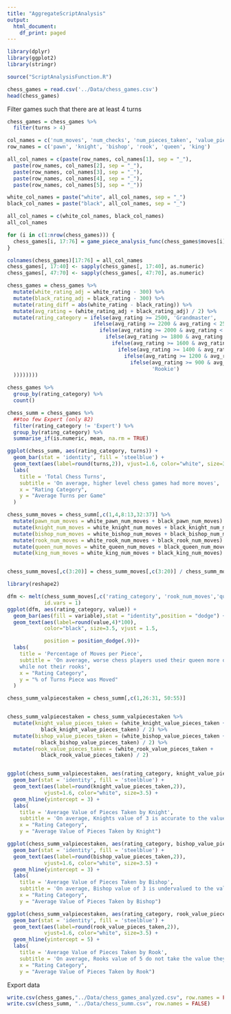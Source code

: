 ```yaml
---
title: "AggregateScriptAnalysis"
output:
  html_document:
    df_print: paged
---
```



```r
library(dplyr)
library(ggplot2)
library(stringr)
```

```r
source("ScriptAnalysisFunction.R")
```


```r
chess_games = read.csv('../Data/chess_games.csv')
head(chess_games)
```

Filter games such that there are at least 4 turns
```r
chess_games = chess_games %>%
  filter(turns > 4)
```


```r
col_names = c('num_moves', 'num_checks', 'num_pieces_taken', 'value_pieces_taken', 'list_pieces_taken')
row_names = c('pawn', 'knight', 'bishop', 'rook', 'queen', 'king')

all_col_names = c(paste(row_names, col_names[1], sep = "_"),
  paste(row_names, col_names[2], sep = "_"),
  paste(row_names, col_names[3], sep = "_"),
  paste(row_names, col_names[4], sep = "_"),
  paste(row_names, col_names[5], sep = "_"))

white_col_names = paste("white", all_col_names, sep = "_")
black_col_names = paste("black", all_col_names, sep = "_")

all_col_names = c(white_col_names, black_col_names)
all_col_names
```

```r
for (i in c(1:nrow(chess_games))) {
  chess_games[i, 17:76] = game_piece_analysis_func(chess_games$moves[i])
}
```

```r
colnames(chess_games)[17:76] = all_col_names
chess_games[, 17:40] <- sapply(chess_games[, 17:40], as.numeric)
chess_games[, 47:70] <- sapply(chess_games[, 47:70], as.numeric)
```

```r
chess_games = chess_games %>%
  mutate(white_rating_adj = white_rating - 300) %>%
  mutate(black_rating_adj = black_rating - 300) %>%
  mutate(rating_diff = abs(white_rating - black_rating)) %>%
  mutate(avg_rating = (white_rating_adj + black_rating_adj) / 2) %>%
  mutate(rating_category = ifelse(avg_rating >= 2500, 'Grandmaster',
                            ifelse(avg_rating >= 2200 & avg_rating < 2500, 'Master',
                              ifelse(avg_rating >= 2000 & avg_rating < 2200, 'Expert',
                                ifelse(avg_rating >= 1800 & avg_rating < 2000, 'ClassA',
                                  ifelse(avg_rating >= 1600 & avg_rating < 1800, 'ClassB',
                                    ifelse(avg_rating >= 1400 & avg_rating < 1600, 'ClassC',
                                      ifelse(avg_rating >= 1200 & avg_rating < 1400, 'ClassD',
                                        ifelse(avg_rating >= 900 & avg_rating < 1200, 'Novice',
                                               'Rookie')
  ))))))))
```

```r
chess_games %>%
  group_by(rating_category) %>%
  count()
```


```r
chess_summ = chess_games %>%
  ##too few Expert (only 82)
  filter(rating_category != 'Expert') %>%
  group_by(rating_category) %>%
  summarise_if(is.numeric, mean, na.rm = TRUE)
```

```r
ggplot(chess_summ, aes(rating_category, turns)) + 
  geom_bar(stat = 'identity', fill = 'steelblue') + 
  geom_text(aes(label=round(turns,2)), vjust=1.6, color="white", size=3.5)+
  labs(
    title = 'Total Chess Turns',
    subtitle = 'On average, higher level chess games had more moves',
    x = "Rating Category", 
    y = "Average Turns per Game"
  )
```


```r
chess_summ_moves = chess_summ[,c(1,4,8:13,32:37)] %>%
  mutate(pawn_num_moves = white_pawn_num_moves + black_pawn_num_moves) %>%
  mutate(knight_num_moves = white_knight_num_moves + black_knight_num_moves) %>%
  mutate(bishop_num_moves = white_bishop_num_moves + black_bishop_num_moves) %>%
  mutate(rook_num_moves = white_rook_num_moves + black_rook_num_moves) %>%
  mutate(queen_num_moves = white_queen_num_moves + black_queen_num_moves) %>%
  mutate(king_num_moves = white_king_num_moves + black_king_num_moves)


chess_summ_moves[,c(3:20)] = chess_summ_moves[,c(3:20)] / chess_summ_moves$turns


```

```r
library(reshape2)

dfm <- melt(chess_summ_moves[,c('rating_category', 'rook_num_moves','queen_num_moves')],
            id.vars = 1)
ggplot(dfm, aes(rating_category, value)) + 
  geom_bar(aes(fill = variable),stat = "identity",position = "dodge") +
  geom_text(aes(label=round(value,4)*100), 
            color="black", size=3.5, vjust = 1.5,

            position = position_dodge(.9))+
  labs(
    title = 'Percentage of Moves per Piece',
    subtitle = 'On average, worse chess players used their queen more often, 
    while not their rooks',
    x = "Rating Category", 
    y = "% of Turns Piece was Moved"
  )
```

```r
chess_summ_valpiecestaken = chess_summ[,c(1,26:31, 50:55)]


chess_summ_valpiecestaken = chess_summ_valpiecestaken %>%
  mutate(knight_value_pieces_taken = (white_knight_value_pieces_taken +
           black_knight_value_pieces_taken) / 2) %>%
  mutate(bishop_value_pieces_taken = (white_bishop_value_pieces_taken +
           black_bishop_value_pieces_taken) / 2) %>%
  mutate(rook_value_pieces_taken = (white_rook_value_pieces_taken +
           black_rook_value_pieces_taken) / 2)


ggplot(chess_summ_valpiecestaken, aes(rating_category, knight_value_pieces_taken)) + 
  geom_bar(stat = 'identity', fill = 'steelblue') +
  geom_text(aes(label=round(knight_value_pieces_taken,2)), 
            vjust=1.6, color="white", size=3.5) +
  geom_hline(yintercept = 3) +
  labs(
    title = 'Average Value of Pieces Taken by Knight',
    subtitle = 'On average, Knights value of 3 is accurate to the value of pieces it takes',
    x = "Rating Category", 
    y = "Average Value of Pieces Taken by Knight")

ggplot(chess_summ_valpiecestaken, aes(rating_category, bishop_value_pieces_taken)) + 
  geom_bar(stat = 'identity', fill = 'steelblue') +
  geom_text(aes(label=round(bishop_value_pieces_taken,2)), 
            vjust=1.6, color="white", size=3.5) +
  geom_hline(yintercept = 3) +
  labs(
    title = 'Average Value of Pieces Taken by Bishop',
    subtitle = 'On average, Bishop value of 3 is undervalued to the value of pieces it takes',
    x = "Rating Category", 
    y = "Average Value of Pieces Taken by Bishop")

ggplot(chess_summ_valpiecestaken, aes(rating_category, rook_value_pieces_taken)) + 
  geom_bar(stat = 'identity', fill = 'steelblue') +
  geom_text(aes(label=round(rook_value_pieces_taken,2)), 
            vjust=1.6, color="white", size=3.5) +
  geom_hline(yintercept = 5) +
  labs(
    title = 'Average Value of Pieces Taken by Rook',
    subtitle = 'On average, Rooks value of 5 do not take the value they are associated with',
    x = "Rating Category", 
    y = "Average Value of Pieces Taken by Rook")

```


Export data
```r
write.csv(chess_games,"../Data/chess_games_analyzed.csv", row.names = FALSE)
write.csv(chess_summ, "../Data/chess_summ.csv", row.names = FALSE)

```
